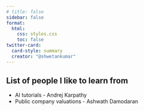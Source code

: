 ```yaml
---
# title: false
sidebar: false
format:
  html:
    css: styles.css
    toc: false
twitter-card:
  card-style: summary
  creator: "@shwetankumar"
---
```


## List of people I like to learn from

* AI tutorials - Andrej Karpathy
* Public company valuations - Ashwath Damodaran